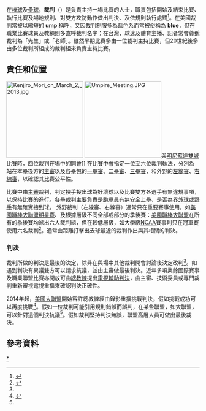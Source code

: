在[[棒球|棒球]]及[[壘球|壘球]]，'''裁判'''（{{lang-en|umpire}}）是負責主持一場比賽的人士，職責包括開始及結束比賽、執行比賽及場地規則、對雙方攻防動作做出判決、及依規則執行處罰<ref name="Official rules">{{cite web |title=Official Rules: 9.00 The Umpire |url=http://mlb.mlb.com/mlb/official_info/official_rules/umpire_9.jsp |publisher=[[Major_League_Baseball|MLB]] |accessdate=2007-05-05 |archive-date=2007-04-29 |archive-url=https://web.archive.org/web/20070429221304/http://mlb.mlb.com/mlb/official_info/official_rules/umpire_9.jsp |dead-url=no }}</ref>。在美國裁判常被以縮短的 '''ump''' 稱呼，又因裁判制服多為藍色系而常被俗稱為 '''blue'''，但在職業比賽球員及教練則多直呼裁判名字；在台灣，球迷及體育主播、記者常會[[尊稱|尊稱]]裁判為「先生」或「老師」。雖然早期比賽多由一位裁判主持比賽，但20世紀後多由多位裁判所組成的裁判組來負責主持比賽。

==責任和位置==
[[File:Kenjiro_Mori_on_March_2,_2013.jpg|200px]]
[[File:Umpire_Meeting.JPG|200px]]與[[明尼蘇達雙城|明尼蘇達雙城]]比賽時，四位裁判在場中的開會]]
在比賽中會指定一位至六位裁判執法，分別為站在本壘後方的[[主審_(棒球)|主審]]以及各壘包的[[一壘審|一壘審]]、[[二壘審|二壘審]]、[[三壘審|三壘審]]，和外野的[[左線審|左線審]]、[[右線審|右線審]]，以確認其比賽公平性。

比賽中由[[主審_(棒球)|主審]]裁判，判定投手投出球為好壞球以及比賽雙方各選手有無違規事項，以保持比賽的進行。各壘裁判主要負責是[[跑壘員|跑壘員]]有無安全上壘、是否為[[界外球|界外球]]或[[野手|野手]]有無確實接到球。
外野裁判（左線審、右線審）通常只在重要賽事使用，如[[美國職棒大聯盟明星賽|美國職棒大聯盟明星賽]]、及根據層級不同全部或部分的季後賽：[[美國職棒大聯盟|美國職棒大聯盟]]在所有的季後賽均派出六人裁判組，但在較低層級，如大學級[[NCAA|NCAA]]賽事則只在冠軍賽使用六名裁判<ref name="Special Event selection">{{cite web |title=Special Event selection |url=http://mlb.mlb.com/mlb/official_info/umpires/feature.jsp?feature=event_selection |publisher=[[Major_League_Baseball|MLB]] |accessdate=2007-05-05 |archive-date=2007-10-15 |archive-url=https://web.archive.org/web/20071015123833/http://mlb.mlb.com/mlb/official_info/umpires/feature.jsp?feature=event_selection |dead-url=no }}</ref>。通常由距離打擊出去球最近的裁判作出與其相關的判決。

===判決===
裁判所做的判決是最後的決定，除非在與場中其他裁判開會討論後決定改判<ref name="Official rules" />。如遇到判決有異議雙方可以請求抗議，並由主審做最後判決。近年多項業餘國際賽事及職業聯盟比賽亦開放可由[[總教練|總教練]]提出[[電視輔助判決|電視輔助判決]]，由主審、技術委員或專門裁判重新審視電視重播來確認判決正確性。

2014年起，[[美國大聯盟|美國大聯盟]]開始容許總教練經由錄影重播挑戰判決，假如挑戰成功可以再度挑戰<ref>{{cite web|title=Replay Review Regulations|url=http://mlb.mlb.com/mlb/official_info/official_rules/replay_review.jsp|work=MLB|publisher=MLB|accessdate=20 April 2014|archive-date=2015-03-19|archive-url=https://web.archive.org/web/20150319082000/http://mlb.mlb.com/mlb/official_info/official_rules/replay_review.jsp|dead-url=no}}</ref>。假如一位裁判可能引用規則錯誤而誤判，在某些聯盟，如大聯盟，可以針對這個判決抗議<ref name="Official rules" />。假如裁判堅持判決無誤，聯盟高層人員可做出最後裁決。

==參考資料==
{{reflist}}

{{portal bar|體育運動}}
{{Baseball Positions}}

[[Category:棒球裁判|*]]